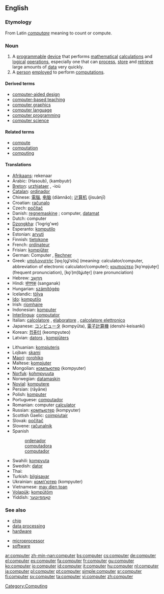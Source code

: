 {{wikipedia}}
==English==

===Etymology===
From Latin ''[[computare]]'' meaning to count or compute.

===Noun===
{{en-noun}}

# A [[programmable]] [[device]] that performs [[mathematical]] [[calculation|calculations]] and [[logical]] [[operation]]s, especially one that can [[process]], [[store]] and [[retrieve]] large amounts of [[data]] very quickly.
# A [[person]] [[employ]]ed to perform [[computation]]s.

====Derived terms====
*[[computer-aided design]]
*[[computer-based teaching]]
*[[computer graphics]]
*[[computer language]]
*[[computer programming]]
*[[computer science]]

====Related terms====
*[[compute]]
*[[computation]]
*[[computing]]

====Translations====
{{top}}
*[[Afrikaans]]: rekenaar
*Arabic: {{ARchar|[[حاسوب]]}} (Hasoub), {{ARchar|[[كمبيوتر]]}} (kambyutr)
*[[Breton]]: [[urzhiataer]] {{m}}, -ioù {{p}}
*[[Catalan]]: [[ordinador]] {{m}}
*Chinese: [[電腦]], [[电脑]] (diànnǎo); [[计算机]] (jìsuànj&#299;)
*Croatian: [[računalo]] {{n}}
*Czech: [[počítač]] {{m}}
*Danish: [[regnemaskine]] {{c}}; computer, [[datamat]] {{c}}
*Dutch: computer {{m}}
*[[Dzongkha]]: ('logrig'we)
*Esperanto: [[komputilo]]
*Estonian: [[arvuti]]
*Finnish: [[tietokone]]
*French: [[ordinateur]] {{m}}
*Frisian: [[kompjûter]]
*German: Computer {{m}}, [[Rechner]] {{m}}
*Greek: [[υπολογιστής]] [ipo̞ˌlo̞ʝiˈstis] {{m}} (meaning: calculator/computer, abbreviation of electronic calculator/computer); [[κομπιούτερ]] [ko̞ˈmpjute̞r] (frequent pronunciation), [ko̞ˈ(m)bʝute̞r] (rare pronunciation) {{m}}
*Hebrew: [[מחשב|מַחְשֵב]]
*Hindi: [[संगणक]] (sanganak)
*Hungarian: [[számítógép]]
*Icelandic: [[tölva]]
*[[Ido]]: [[komputilo]]
*Irish: [[ríomhaire]]
*Indonesian: [[komputer]]
*[[Interlingua]]: [[computator]]
*Italian: [[calcolatore]] {{m}}, [[elaboratore]] {{m}}, [[calcolatore elettronico]] {{m}}
*Japanese: [[コンピュータ]] (kompyūta), [[電子計算機]] (denshi-keisanki)
*Korean: [[컴퓨터]] (keompyuteo)
*Latvian: [[dators]] {{m}}, [[kompjūters]] {{m}}
{{mid}}
*Lithuanian: [[kompiuteris]] {{m}}
*Lojban: [[skami]]
*[[Maori]]: [[rorohiko]]
*Maltese: [[kompjuter]]
*Mongolian: [[компьютер]] (kompyuter) {{m}}
*[[Norfuk]]: [[kohmpyuuta]]
*Norwegian: [[datamaskin]] {{m}}
*[[Novial]]: [[komputere]]
*Persian: {{FAchar|[[رايانِه]]}} (rāyāne)
*Polish: [[komputer]] {{m}}
*Portuguese: [[computador]]
*Romanian: computer {{n}} [[calculator]] {{n}}
*Russian: [[компьютер]] (kompyuter) {{m}}
*Scottish Gaelic: [[coimpiutair]] {{m}}
*Slovak: [[počítač]] {{m}}
*Slovene: [[računalnik]] {{m}}
*Spanish
*:[[ordenador]] {{m}} {{italbrac|Spain|Guatemala|El Salvador|Panama|Honduras|Dominican Republic|Nicaragua}}
*:[[computadora]] {{f}} {{italbrac|Mexico|Puerto Rico|Venezuela|Argentina|Peru|Uruguay|Cuba|Costa Rica|Bolivia|Paraguay}}
*:[[computador]] {{m}} {{italbrac|Chile|Columbia}}
*Swahili: [[kompyuta]] {{italbrac|noun 9/10}}
*Swedish: [[dator]] {{c}}
*Thai: {{THchar|[[คอมพิวเตอร์]]}}
*Turkish: [[bilgisayar]]
*Ukrainian: [[комп'ютер]] (kompyuter) {{m}}
*Vietnamese: [[may dien toan]]
*[[Volapük]]: [[kompütöm]]
*Yiddish: [[קאָמפּיוטער]]
{{bottom}}

===See also===
{{top2}}
*[[chip]]
*[[data processing]]
*[[hardware]]
{{mid2}}
*[[microprocessor]]
*[[software]]
{{bottom}}

[[Category:Computing]]

[[ar:computer]]
[[zh-min-nan:computer]]
[[bs:computer]]
[[cs:computer]]
[[de:computer]]
[[el:computer]]
[[es:computer]]
[[fa:computer]]
[[fr:computer]]
[[gu:computer]]
[[ko:computer]]
[[io:computer]]
[[id:computer]]
[[it:computer]]
[[hu:computer]]
[[nl:computer]]
[[ja:computer]]
[[pl:computer]]
[[pt:computer]]
[[simple:computer]]
[[sr:computer]]
[[fi:computer]]
[[sv:computer]]
[[ta:computer]]
[[vi:computer]]
[[zh:computer]]